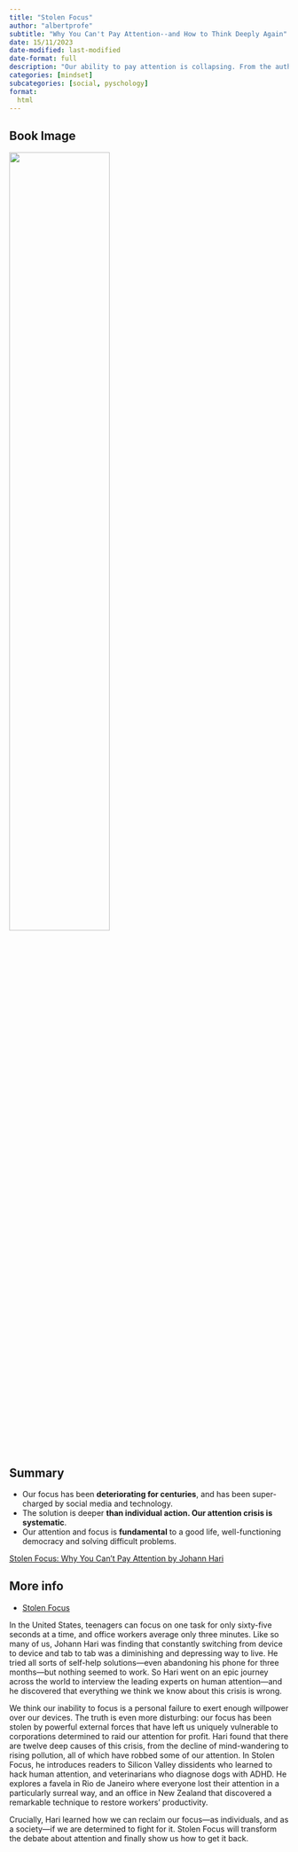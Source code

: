 ```yaml
---
title: "Stolen Focus"
author: "albertprofe"
subtitle: "Why You Can't Pay Attention--and How to Think Deeply Again"
date: 15/11/2023
date-modified: last-modified
date-format: full
description: "Our ability to pay attention is collapsing. From the author of Chasing the Scream and Lost Connections comes a groundbreaking examination of why this is happening—and how to get our attention back."
categories: [mindset]
subcategories: [social, pyschology]
format:
  html
---
```


## Book Image

![](/books/StolenFocus.png){width="60%"}

## Summary

- Our focus has been **deteriorating for centuries**, and has been super-charged by social media and technology.
- The solution is deeper **than individual action. Our attention crisis is systematic**.
- Our attention and focus is **fundamental** to a good life, well-functioning democracy and solving difficult problems.

[Stolen Focus: Why You Can't Pay Attention by Johann Hari ](https://www.mattswain.com/booknotes/stolen-focus)

## More info

- [Stolen Focus](https://stolenfocusbook.com/){.external}

In the United States, teenagers can focus on one task for only sixty-five seconds at a time, and office workers average only three minutes. Like so many of us, Johann Hari was finding that constantly switching from device to device and tab to tab was a diminishing and depressing way to live. He tried all sorts of self-help solutions—even abandoning his phone for three months—but nothing seemed to work. So Hari went on an epic journey across the world to interview the leading experts on human attention—and he discovered that everything we think we know about this crisis is wrong.
 
We think our inability to focus is a personal failure to exert enough willpower over our devices. The truth is even more disturbing: our focus has been stolen by powerful external forces that have left us uniquely vulnerable to corporations determined to raid our attention for profit. Hari found that there are twelve deep causes of this crisis, from the decline of mind-wandering to rising pollution, all of which have robbed some of our attention. In Stolen Focus, he introduces readers to Silicon Valley dissidents who learned to hack human attention, and veterinarians who diagnose dogs with ADHD. He explores a favela in Rio de Janeiro where everyone lost their attention in a particularly surreal way, and an office in New Zealand that discovered a remarkable technique to restore workers’ productivity.
 
Crucially, Hari learned how we can reclaim our focus—as individuals, and as a society—if we are determined to fight for it. Stolen Focus will transform the debate about attention and finally show us how to get it back.